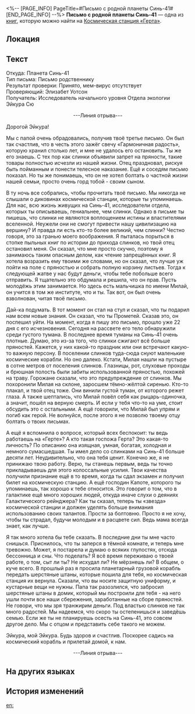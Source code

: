 <%-- [PAGE_INFO]
PageTitle=#Письмо с родной планеты Синь-41#
[END_PAGE_INFO] --%>
{{Дополнить}}
{{Книга Инфобокс
|id           = 045
|Название     = 
|Изображение  = Журнал с КСГ.png
|Мир          = Космическая станция «Герта»
|Томов        = 1
|Автор        = <!--нужно добавить-->
|Описание     = Облачный мессенджер передаёт эхосигналы с разных планет, в том числе сообщения от родственников исследователей космической станции. Послания приходят в Отдел галактической геополитики «Герты» и далее распространяются между исследователями станции.
|Том1         = {{tx}}
|Источник1    = {{tx|Отсутствует источник}}
|Персонажи    = 
|Фракции      = 
}}
'''Письмо с родной планеты Синь-41''' — одна из [[Книги|книг]], которую можно найти на [[Космическая станция «Герта»]].

==Локация==
{{Отметка карты|<!--название карты-->|<!--id отметки-->}}

==Текст==
Откуда: Планета Синь-41<br />
Тип письма: Письмо родственнику<br />
Результат проверки: Принято, мем-вирус отсутствует<br />
Проверяющий: Элизабет Уотсон<br />
Получатель: Исследователь начального уровня Отдела экологии Эйкура Сю

<div align="center">---Линия отрыва---</div>

Дорогой Эйкура!

Мы с папой очень обрадовались, получив твоё третье письмо. Он был так счастлив, что в честь этого зажёг свечу «Гармоничная радость», которую хранил столько лет, и мне не удалось его остановить. Ты же его знаешь. С тех пор как слинки объявили запрет на пряности, такие товары полностью исчезли из нашей жизни. Отец праздновал, рискуя быть пойманным и понести телесное наказание. Ещё и соседям письмо показал. Но ты же понимаешь, что он не хотел болтать о частной жизни нашей семьи, просто очень горд тобой - своим сыном.

В ту ночь все собрались, чтобы прочитать твоё письмо. Мы никогда не слышали о диковинах космической станции, которые ты упоминаешь. Для нас, всю жизнь живущих на Синь-41, исследователи отдела, которых ты описываешь, гениальнее, чем слинки. Однако в письме ты пишешь, что слинки не являются воплощением истины и властителями вселенной. Неужели они не смогут привести нашу цивилизацию на вершину? И правда ли есть кто-то более великий, чем слинки? Честно говоря, это за гранью моего воображения. Я пыталась порыться в стопке пыльных книг по истории до прихода слинков, но твой отец остановил меня. Он сказал, что мне просто скучно, поэтому я занимаюсь таким опасным делом, как чтение запрещённых книг. Я хотела возразить ему твоими же словами, но он сказал, что лучше уж пойти на поле с пряностью и собрать полную корзину листьев. Тогда к следующей жатве у нас будут деньги, чтобы тебе побольше всего отправить. Я тщательно это обдумала и решила, что он прав. Пусть молодёжь этим занимается. Но здесь есть мальчишка по имени Милай, он учится в том же институте, что и ты. Так вот, он был очень взволнован, читая твоё письмо.

Дай-ка подумать. В тот момент он стал на стул и сказал, что ты подарил нам всем новые знания. Он сказал, что ты Прометей. Сказав это, он поспешил уйти. На момент, когда я пишу это письмо, прошло уже 22 дня с его исчезновения. Сегодня на рассвете его тело обнаружили среди густого тумана. В последнее время туманы на Синь-41 очень плотные. Думаю, это из-за того, что слинки сжигают всё больше пряностей. Кажется, у них какой-то праздник или они встречают какую-то важную персону. В поселении слинков туда-сюда снуют маленькие космические корабли. Но оно далеко. Кстати, Милая нашли на пустыре в сотне метров от поселения слинков. Глазницы, рот, слуховые проходы и брюшная полость были забиты использованной пряностью, похожей на траву. Горожане сказали, что это предупреждение от слинков. Мы похоронили Милая на склоне, заросшем тёмно-жёлтой сиренью. Кто-то плакал, и твой отец тоже. Они винили густой туман, от которого режет глаза. А также шептались, что Милай повёл себя как рыцарь-одиночка, а значит, пошёл на верную смерть. И если у тебя что-то на уме, стоит обсудить это с остальными. А ещё говорили, что Милай был упрям и погиб как герой. Не волнуйся, после этого я не позволю твоему отцу болтать о твоих письмах.

А ещё я вспомнила о вопросе, который всех беспокоит: ты ведь работаешь на «Герте»? А кто такая госпожа Герта? Это какая-то личность? По описанию она изящная, умная, богатая, холодная и немного сумасшедшая. Ты имел дело со слинками на Синь-41 больше десяти лет. Неудивительно, что она тебя ценит. Конечно же, я не принижаю твою работу. Верю, ты станешь первым, ведь ты точно прикладываешь для этого колоссальные усилия. Твои качества получили признание ещё в то время, когда ты сдал экзамен и получил билет на космическую станцию. А ещё господин Капоте, которого ты упоминаешь, так хорошо к тебе относится. Это говорит о том, что в галактике ещё много хороших людей, откуда иначе слухи о деяниях Галактического рейнджера? Как ты сказал, теперь ты «звезда» космической станции и должен уделять больше внимания использованию своих талантов. Прости за болтовню. Просто я не хочу, чтобы ты страдал, будучи молодым и в расцвете сил. Ведь мама всегда знает, как лучше.

Я так много хотела бы тебе сказать. В последние дни ты мне часто снишься. Приснилось, что ты заперся в тёмной комнате, и теперь мне тревожно. Может, я постарела и думаю о всяких глупостях, отсюда бессонница и сны. Что поделать? Я всё время переживаю о твоей работе, о том, сыт ли ты? Не исхудал ли? Не мёрзнешь ли? В общем, о куче всего. В прошлый раз я просила планетарный грузовой корабль передать шерстяные штаны, которые пошила для тебя, но космическая станция их вернула. Сказали, что вы носите защитную униформу, и кустарные вещи не нужны. Папа так разозлился, что забросил шерстяные штаны в домик, который мы построили для тебя - на него ушли почти все наши сбережения, заработанные на сборе пряностей. Не говори, что мы зря транжирим деньги. Под властью слинков не так много радостей. Мы надеемся, что скоро ты остепенишься и заведёшь семью. Если же ты не планируешь осесть на Синь-41, это совсем другое дело. Мы с отцом и представить себе такого не можем.

Эйкура, мой Эйкура. Будь здоров и счастлив. Поскорее садись на космический корабль и прилетай домой, к нам.

<div align="center">---Линия отрыва---</div>

==На других языках==
{{На других языках
|en   = Xin-41 Homeward Cloud Messaging
|zhs  = 辛-41云乡讯音
|zht  = 辛-41雲鄉訊音
|ja   = 辛-41雲郷訊音
|ko   = 신-41 고향의 메시지
|es   = Mensaje del sistema Hogar en las Nubes desde Xin-41
|fr   = Messagerie par cloud à destination de la terre Xin-41
|ru   = Письмо с родной планеты Синь-41
|th   = Xin-41 Homeward Cloud Messaging
|vi   = Xin-41 Lá Thư Gửi Nhà
|de   = Nachrichten des Wolkenlands von Xin-41
|id   = Xin-41 Homeward Cloud Messaging
|pt   = Mensagens em Nuvem para Casa Xin-41
}}

==История изменений==
{{История изменений|3.5}}

[[en:]]